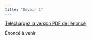 ```yaml
---
title: "Devoir 1"
---
```


[Téléchargez la version PDF de l'énoncé](MATH60602-A23-Devoir1.pdf)

Énoncé à venir
